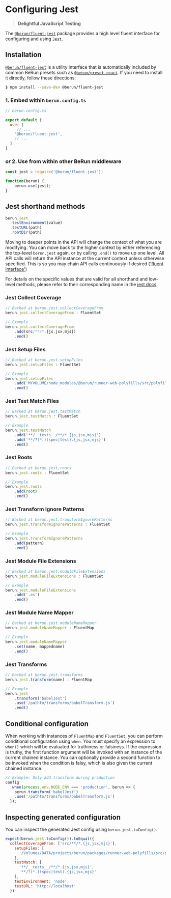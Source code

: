 # Configuring Jest

> **Delightful JavaScript Testing**

The [`@berun/fluent-jest`](https://www.npmjs.com/package/@berun/fluent-jest) package provides a high level fluent interface for configuring and using [`Jest`](https://jestjs.io).

## Installation

[`@berun/fluent-jest`](https://www.npmjs.com/package/@berun/fluent-jest) is a utility interface that is automatically
included by common BeRun presets such as [`@berun/preset-react`](https://www.npmjs.com/package/@berun/preset-react).   If you 
need to install it directly, follow these directions:

```bash
$ npm install --save-dev @berun/fluent-jest
```

### 1. Embed within `berun.config.ts`

```js
// berun.config.ts

export default {
  use: [
     // ...
    '@berun/fluent-jest',
    // ...
  ]
}
```

### *or* 2. Use from within other BeRun middleware

```js
const jest = require('@berun/fluent-jest');

function(berun) {
    berun.use(jest);
}
```

## Jest shorthand methods

```js
berun.jest
  .testEnvironment(value)
  .testURL(path)
  .rootDir(path)
```

Moving to deeper points in the API will change the context of what you
are modifying. You can move back to the higher context by either referencing
the top-level `berun.jest` again, or by calling `.end()` to move up one level.
All API calls will return the API instance at the current context unless otherwise
specified. This is so you may chain API calls continuously 
if desired (['fluent interface'](https://en.wikipedia.org/wiki/Fluent_interface))

For details on the specific values that are valid for all shorthand and
low-level methods, please refer to their corresponding name in the
[jest docs](https://jestjs.io/docs/en/configuration).

### Jest Collect Coverage

```js
// Backed at berun.jest.collectCoverageFrom
berun.jest.collectCoverageFrom : FluentSet

// Example
berun.jest.collectCoverageFrom
    .add(src/**/*.{js,jsx,mjs})
    .end()
```

### Jest Setup Files

```js
// Backed at berun.jest.setupFiles
berun.jest.setupFiles : FluentSet

// Example
berun.jest.setupFiles
    .add('MYVOLUME/node_modules/@berun/runner-web-polyfills/src/polyfills.js)
    .end()
```

### Jest Test Match Files

```js
// Backed at berun.jest.testMatch
berun.jest.testMatch : FluentSet

// Example
berun.jest.testMatch
    .add('**/__tests__/**/*.{js,jsx,mjs}')
    .add('**/?(*.)(spec|test).{js,jsx,mjs}')
    .end()
```


### Jest Roots

```js
// Backed at berun.jest.roots
berun.jest.roots : FluentSet

// Example
berun.jest.roots
    .add(root)
    .end()
```

### Jest Transform Ignore Patterns

```js
// Backed at berun.jest.transformIgnorePatterns
berun.jest.transformIgnorePatterns : FluentSet

// Example
berun.jest.transformIgnorePatterns
    .add(pattern)
    .end()
```

### Jest Module File Extensions

```js
// Backed at berun.jest.moduleFileExtensions
berun.jest.moduleFileExtensions : FluentSet

// Example
berun.jest.moduleFileExtensions
    .add('.es')
    .end()
```

### Jest Module Name Mapper

```js
// Backed at berun.jest.moduleNameMapper
berun.jest.moduleNameMapper : FluentMap

// Example
berun.jest.moduleNameMapper
    .set(name, mappedname)
    .end()
```

### Jest Transforms

```js
// Backed at berun.jest.transforms
berun.jest.transform(name) : FluentMap

// Example
berun.jest
    .transform('babelJest')
    .use('/pathto/transforms/babelTransform.js')
    .end()
```

## Conditional configuration

When working with instances of `FluentMap` and `FluentSet`, you can perform
conditional configuration using `when`. You must specify an expression to
`when()` which will be evaluated for truthiness or falsiness. If the expression
is truthy, the first function argument will be invoked with an instance of the
current chained instance. You can optionally provide a second function to be
invoked when the condition is falsy, which is also given the current chained
instance.

```js
// Example: Only add transform during production
config
  .when(process.env.NODE_ENV === 'production', berun => {
    berun.transform('babelJest')
    .use('/pathto/transforms/babelTransform.js')
  });
```

## Inspecting generated configuration

You can inspect the generated Jest config using `berun.jest.toConfig()`. 

``` js
expect(berun.jest.toConfig()).toEqual({
  collectCoverageFrom: ['src/**/*.{js,jsx,mjs}'],
    setupFiles: [
      '/Volumes/DATA/projects/berun/packages/runner-web-polyfills/src/polyfills.ts'
    ],
    testMatch: [
      '**/__tests__/**/*.{js,jsx,mjs}',
      '**/?(*.)(spec|test).{js,jsx,mjs}'
    ],
    testEnvironment: 'node',
    testURL: 'http://localhost'
  })
```

